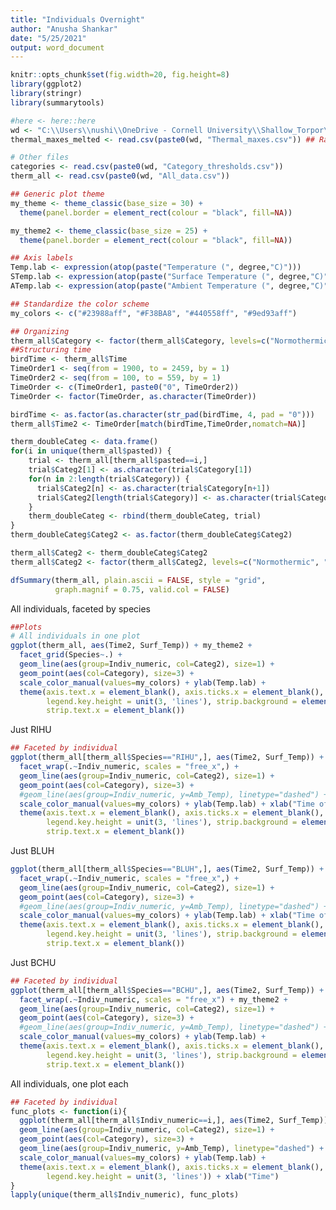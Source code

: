 ```yaml
---
title: "Individuals Overnight"
author: "Anusha Shankar"
date: "5/25/2021"
output: word_document
---
```


```r
knitr::opts_chunk$set(fig.width=20, fig.height=8) 
library(ggplot2)
library(stringr)
library(summarytools)

#here <- here::here
wd <- "C:\\Users\\nushi\\OneDrive - Cornell University\\Shallow_Torpor\\Data\\"
thermal_maxes_melted <- read.csv(paste0(wd, "Thermal_maxes.csv")) ## Raw temperatures

# Other files
categories <- read.csv(paste0(wd, "Category_thresholds.csv"))
therm_all <- read.csv(paste0(wd, "All_data.csv"))

## Generic plot theme
my_theme <- theme_classic(base_size = 30) + 
  theme(panel.border = element_rect(colour = "black", fill=NA))

my_theme2 <- theme_classic(base_size = 25) + 
  theme(panel.border = element_rect(colour = "black", fill=NA))

## Axis labels
Temp.lab <- expression(atop(paste("Temperature (", degree,"C)")))
STemp.lab <- expression(atop(paste("Surface Temperature (", degree,"C)")))
ATemp.lab <- expression(atop(paste("Ambient Temperature (", degree,"C)")))

## Standardize the color scheme
my_colors <- c("#23988aff", "#F38BA8", "#440558ff", "#9ed93aff")

## Organizing
therm_all$Category <- factor(therm_all$Category, levels=c("Normothermic", "Shallow Torpor", "Transition", "Deep Torpor"))
##Structuring time
birdTime <- therm_all$Time
TimeOrder1 <- seq(from = 1900, to = 2459, by = 1)
TimeOrder2 <- seq(from = 100, to = 559, by = 1)
TimeOrder <- c(TimeOrder1, paste0("0", TimeOrder2))
TimeOrder <- factor(TimeOrder, as.character(TimeOrder))

birdTime <- as.factor(as.character(str_pad(birdTime, 4, pad = "0")))
therm_all$Time2 <- TimeOrder[match(birdTime,TimeOrder,nomatch=NA)]

therm_doubleCateg <- data.frame()
for(i in unique(therm_all$pasted)) {
    trial <- therm_all[therm_all$pasted==i,]
    trial$Categ2[1] <- as.character(trial$Category[1])
    for(n in 2:length(trial$Category)) {
      trial$Categ2[n] <- as.character(trial$Category[n+1])
      trial$Categ2[length(trial$Category)] <- as.character(trial$Category[length(trial$Category)])
    }
    therm_doubleCateg <- rbind(therm_doubleCateg, trial)
}
therm_doubleCateg$Categ2 <- as.factor(therm_doubleCateg$Categ2)

therm_all$Categ2 <- therm_doubleCateg$Categ2
therm_all$Categ2 <- factor(therm_all$Categ2, levels=c("Normothermic", "Shallow Torpor", "Transition", "Deep Torpor"))
```

```r
dfSummary(therm_all, plain.ascii = FALSE, style = "grid", 
          graph.magnif = 0.75, valid.col = FALSE)
```

All individuals, faceted by species
```r
##Plots
# All individuals in one plot
ggplot(therm_all, aes(Time2, Surf_Temp)) + my_theme2 +
  facet_grid(Species~.) +
  geom_line(aes(group=Indiv_numeric, col=Categ2), size=1) +
  geom_point(aes(col=Category), size=3) +
  scale_color_manual(values=my_colors) + ylab(Temp.lab) +
  theme(axis.text.x = element_blank(), axis.ticks.x = element_blank(),
        legend.key.height = unit(3, 'lines'), strip.background = element_blank(),
        strip.text.x = element_blank())
```

Just RIHU
```r
## Faceted by individual
ggplot(therm_all[therm_all$Species=="RIHU",], aes(Time2, Surf_Temp)) + my_theme2 +
  facet_wrap(.~Indiv_numeric, scales = "free_x",) + 
  geom_line(aes(group=Indiv_numeric, col=Categ2), size=1) +
  geom_point(aes(col=Category), size=3) +
  #geom_line(aes(group=Indiv_numeric, y=Amb_Temp), linetype="dashed") +
  scale_color_manual(values=my_colors) + ylab(Temp.lab) + xlab("Time of night") +
  theme(axis.text.x = element_blank(), axis.ticks.x = element_blank(),
        legend.key.height = unit(3, 'lines'), strip.background = element_blank(),
        strip.text.x = element_blank())
```

Just BLUH
```r
ggplot(therm_all[therm_all$Species=="BLUH",], aes(Time2, Surf_Temp)) + my_theme2 +
  facet_wrap(.~Indiv_numeric, scales = "free_x",) + 
  geom_line(aes(group=Indiv_numeric, col=Categ2), size=1) +
  geom_point(aes(col=Category), size=3) +
  #geom_line(aes(group=Indiv_numeric, y=Amb_Temp), linetype="dashed") +
  scale_color_manual(values=my_colors) + ylab(Temp.lab) + xlab("Time of night") +
  theme(axis.text.x = element_blank(), axis.ticks.x = element_blank(),
        legend.key.height = unit(3, 'lines'), strip.background = element_blank(),
        strip.text.x = element_blank())
```

Just BCHU
```r
## Faceted by individual
ggplot(therm_all[therm_all$Species=="BCHU",], aes(Time2, Surf_Temp)) +
  facet_wrap(.~Indiv_numeric, scales = "free_x") + my_theme2 +
  geom_line(aes(group=Indiv_numeric, col=Categ2), size=1) +
  geom_point(aes(col=Category), size=3) +
  #geom_line(aes(group=Indiv_numeric, y=Amb_Temp), linetype="dashed") +
  scale_color_manual(values=my_colors) + ylab(Temp.lab) +
  theme(axis.text.x = element_blank(), axis.ticks.x = element_blank(),
        legend.key.height = unit(3, 'lines'), strip.background = element_blank(),
        strip.text.x = element_blank())
```

All individuals, one plot each
```r
## Faceted by individual
func_plots <- function(i){
  ggplot(therm_all[therm_all$Indiv_numeric==i,], aes(Time2, Surf_Temp)) + my_theme2 + facet_grid(.~pasted) +
  geom_line(aes(group=Indiv_numeric, col=Categ2), size=1) +
  geom_point(aes(col=Category), size=3) +
  geom_line(aes(group=Indiv_numeric, y=Amb_Temp), linetype="dashed") +
  scale_color_manual(values=my_colors) + ylab(Temp.lab) +
  theme(axis.text.x = element_blank(), axis.ticks.x = element_blank(),
        legend.key.height = unit(3, 'lines')) + xlab("Time")
}
lapply(unique(therm_all$Indiv_numeric), func_plots)
```